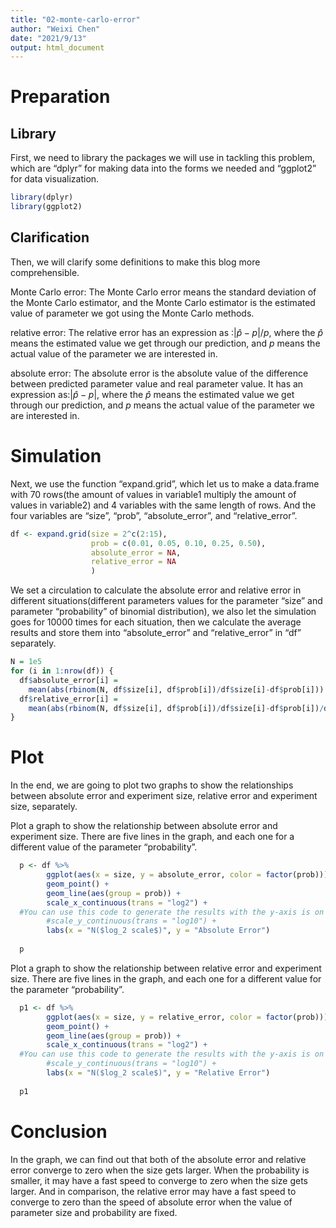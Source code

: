 ```yaml
---
title: "02-monte-carlo-error"
author: "Weixi Chen"
date: "2021/9/13"
output: html_document
---
```

# Preparation

## Library

First, we need to library the packages we will use in tackling this problem, which are "dplyr" for making data into the forms we needed and "ggplot2" for data visualization.

```r
library(dplyr)
library(ggplot2)
```

## Clarification

Then, we will clarify some definitions to make this blog more comprehensible.

Monte Carlo error: The Monte Carlo error means the standard deviation of the Monte Carlo estimator, and the Monte Carlo estimator is the estimated value of parameter we got using the Monte Carlo methods.

relative error: The relative error has an expression as :$|\hat{p}-p|/p$, where the $\hat{p}$ means the estimated value we get through our prediction, and $p$ means the actual value of the parameter we are interested in.

absolute error: The absolute error is the absolute value of the difference between predicted parameter value and real parameter value. It has an expression as:$|\hat{p}-p|$, where the $\hat{p}$ means the estimated value we get through our prediction, and $p$ means the actual value of the parameter we are interested in.

# Simulation

Next, we use the function "expand.grid", which let us to make a data.frame with 70 rows(the amount of values in variable1 multiply the amount of values in variable2) and 4 variables with the same length of rows. And the four variables are "size", "prob", "absolute_error", and "relative_error". 

```r
df <- expand.grid(size = 2^c(2:15), 
                  prob = c(0.01, 0.05, 0.10, 0.25, 0.50), 
                  absolute_error = NA, 
                  relative_error = NA
                  )
```

We set a circulation to calculate the absolute error and relative error in different situations(different parameters values for the parameter "size" and parameter "probability" of binomial distribution), we also let the simulation goes for 10000 times for each situation, then we calculate the average results and store them into "absolute_error" and "relative_error" in "df" separately.

```r
N = 1e5
for (i in 1:nrow(df)) {
  df$absolute_error[i] = 
    mean(abs(rbinom(N, df$size[i], df$prob[i])/df$size[i]-df$prob[i]))
  df$relative_error[i] = 
    mean(abs(rbinom(N, df$size[i], df$prob[i])/df$size[i]-df$prob[i])/df$prob[i])
}
```

# Plot

In the end, we are going to plot two graphs to show the relationships between absolute error and experiment size, relative error and experiment size, separately.

Plot a graph to show the relationship between absolute error and experiment size. There are five lines in the graph, and each one for a different value of the parameter "probability".

```r
  p <- df %>%
        ggplot(aes(x = size, y = absolute_error, color = factor(prob))) +
        geom_point() +
        geom_line(aes(group = prob)) +
        scale_x_continuous(trans = "log2") +
  #You can use this code to generate the results with the y-axis is on the log10 scale.
        #scale_y_continuous(trans = "log10") +
        labs(x = "N($log_2 scale$)", y = "Absolute Error")
  
  p
```

Plot a graph to show the relationship between relative error and experiment size. There are five lines in the graph, and each one for a different value for the parameter "probability".

```r
  p1 <- df %>%
        ggplot(aes(x = size, y = relative_error, color = factor(prob))) +
        geom_point() +
        geom_line(aes(group = prob)) +
        scale_x_continuous(trans = "log2") +
  #You can use this code to generate the results with the y-axis is on the log10 scale.
        #scale_y_continuous(trans = "log10") +
        labs(x = "N($log_2 scale$)", y = "Relative Error")
  
  p1
```

# Conclusion

In the graph, we can find out that both of the absolute error and relative error converge to zero when the size gets larger. When the probability is smaller, it may have a fast speed to converge to zero when the size gets larger. And in comparison, the relative error may have a fast speed to converge to zero than the speed of absolute error when the value of parameter size and probability are fixed.
  